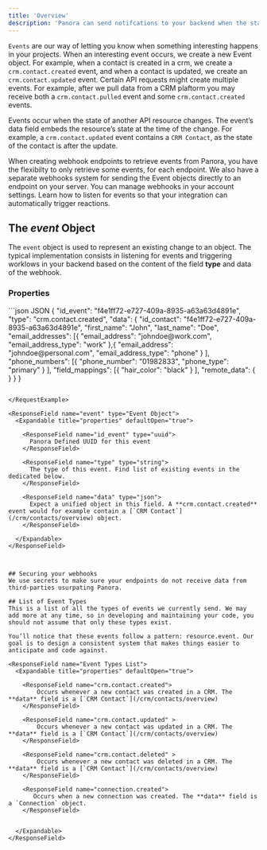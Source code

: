 ```yaml
---
title: 'Overview'
description: 'Panora can send notifcations to your backend when the state of an object has changed. We use the concept of `events` to represent state changes in any object.'
---
```



`Events` are our way of letting you know when something interesting happens in your projects. When an interesting event occurs, we create a new Event object. For example, when a contact is created in a crm, we create a `crm.contact.created` event, and when a contact is updated, we create an `crm.contact.updated` event. Certain API requests might create multiple events. For example, after we pull data from a CRM plaftorm you may receive both a `crm.contact.pulled` event and some `crm.contact.created` events.

Events occur when the state of another API resource changes. The event’s data field embeds the resource’s state at the time of the change. For example, a `crm.contact.updated` event contains a `CRM Contact`, as the state of the contact is after the update.

When creating webhook endpoints to retrieve events from Panora, you have the flexibilty to only retrieve some events, for each endpoint. We also have a separate webhooks system for sending the Event objects directly to an endpoint on your server. You can manage webhooks in your account settings. Learn how to listen for events so that your integration can automatically trigger reactions.

## The *event* Object
The `event` object is used to represent an existing change to an object.
The typical implementation consists in listening for events and triggering worklows in your backend based on the content of the field **type** and data of the webhook.

### Properties

<RequestExample>
```json JSON
{
    "id_event": "f4e1ff72-e727-409a-8935-a63a63d4891e",
    "type": "crm.contact.created",
    "data": { 
        "id_contact": "f4e1ff72-e727-409a-8935-a63a63d4891e",
        "first_name": "John",
        "last_name": "Doe",
        "email_addresses": [{
                "email_address": "johndoe@work.com",
                "email_address_type": "work"
            },{
                "email_address": "johndoe@personal.com",
                "email_address_type": "phone"
            }
        ],
        "phone_numbers": [{
                "phone_number": "01982833",
                "phone_type": "primary"
            }
        ],
        "field_mappings": [{
                "hair_color": "black"
            }
        ],
        "remote_data": {
        }
    }
}

```

</RequestExample>

<ResponseField name="event" type="Event Object">
  <Expandable title="properties" defaultOpen="true">

    <ResponseField name="id_event" type="uuid">
      Panora Defined UUID for this event
    </ResponseField>

    <ResponseField name="type" type="string">
      The type of this event. Find list of existing events in the dedicated below.
    </ResponseField>

    <ResponseField name="data" type="json">
      Expect a unified object in this field. A **crm.contact.created** event would for example contain a [`CRM Contact`](/crm/contacts/overview) object.
    </ResponseField>

  </Expandable>
</ResponseField>



## Securing your webhooks 
We use secrets to make sure your endpoints do not receive data from third-parties usurpating Panora.

## List of Event Types
This is a list of all the types of events we currently send. We may add more at any time, so in developing and maintaining your code, you should not assume that only these types exist.

You’ll notice that these events follow a pattern: resource.event. Our goal is to design a consistent system that makes things easier to anticipate and code against. 

<ResponseField name="Event Types List">
  <Expandable title="properties" defaultOpen="true">

    <ResponseField name="crm.contact.created">
        Occurs whenever a new contact was created in a CRM. The **data** field is a [`CRM Contact`](/crm/contacts/overview)    
    </ResponseField>

    <ResponseField name="crm.contact.updated" >
        Occurs whenever a new contact was updated in a CRM. The **data** field is a [`CRM Contact`](/crm/contacts/overview)    
    </ResponseField>

    <ResponseField name="crm.contact.deleted" >
        Occurs whenever a new contact was deleted in a CRM. The **data** field is a [`CRM Contact`](/crm/contacts/overview)     
    </ResponseField>

    <ResponseField name="connection.created">
       Occurs when a new connection was created. The **data** field is a `Connection` object.
    </ResponseField>


  </Expandable>
</ResponseField>

